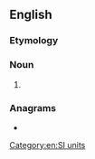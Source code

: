 {{also|giga-meter}}
==English==

===Etymology===
{{prefix|en|giga|meter}}

===Noun===
{{en-noun}}

# {{standard spelling of|en|from=US|gigametre}}

===Anagrams===
* {{anagrams|en|a=aeeggimrt|gigametre}}

[[Category:en:SI units]]